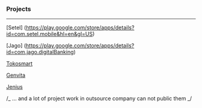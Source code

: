 ### Projects

---

[Setel] (https://play.google.com/store/apps/details?id=com.setel.mobile&hl=en&gl=US)

[Jago] (https://play.google.com/store/apps/details?id=com.jago.digitalBanking)

[Tokosmart](https://play.google.com/store/apps/details?id=com.crowdsys.tokosmartssa&hl=en)

[Genvita](https://play.google.com/store/apps/details?id=com.generali.genvita&hl=en)

[Jenius](https://play.google.com/store/apps/details?id=com.btpn.dc)

/_ ... and a lot of project work in outsource company can not public them _/

